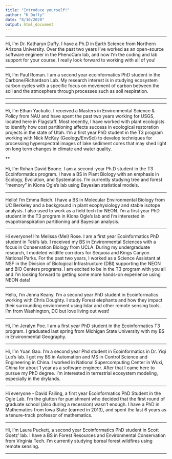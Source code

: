 ```yaml
---
title: "Introduce yourself!"
author: "K Duffy"
date: "8/10/2020"
output: html_document
---
```


***

Hi, I'm Dr. Katharyn Duffy.  I have a Ph.D in Earth Science from Northern Arizona University.  Over the past two years I've worked as an open-source software engineer in the PhenoCam lab, and now I'm the coding and lab support for your course.  I really look forward to working with all of you!

***

Hi, I'm Paul Roman. I am a second year ecoinformatics PhD student in the Carbone/Richardson Lab. My research interest is in studying ecosystem carbon cycles with a specific focus on movement of carbon between the soil and the atmosphere through processes such as soil respiration.


***


***
Hi, I'm Ethan Yackulic. I received a Masters in Environmental Science & Policy from NAU and have spent the past two years working for USGS, located here in Flagstaff. Most recently, I have worked with plant ecologists to identify how cost partitioning affects success in ecological restoration projects in the state of Utah. I'm a first year PhD student in the T3 program working with Nick McKay (Geology/EnvSci) to develop techniques for processing hyperspectral images of lake sediment cores that may shed light on long term changes in climate and water quality.


**

Hi, I'm Rohan David Boone. I am a second-year Ph.D student in the T3 Ecoinformatics program. I have a BS in Plant Biology with an emphasis in Ecology, Evolution, and Systematics. I'm currently studying tree and forest "memory" in Kiona Ogle's lab using Bayesian statistical models.

***

Hello! I'm Emma Reich. I have a BS in Molecular Environmental Biology from UC Berkeley and a background in plant ecophysiology and stable isotope analysis. I also used to work as a field tech for NEON. I'm a first year PhD student in the T3 program in Kiona Ogle's lab and I'm interested in evapotranspiration partitioning and Bayesian analysis.

***



Hi everyone! I'm Melissa (Mel) Rose. I am a first year Ecoinformatics PhD student in Teki's lab. I received my BS in Environmental Sciences with a focus in Conservation Biology from UCLA. During my undergraduate research, I modeled wildlife corridors for Sequoia and Kings Canyon National Parks. For the past two years, I worked as a Science Assistant at NSF in the Division of Biological Infrastructure (DBI) supporting the NEON and BIO Centers programs. I am excited to be in the T3 program with you all and I'm looking forward to getting some more hands-on experience using NEON data!


***


Hello, I'm Jenna Keany. I'm a second year PhD student in Ecoinformatics working with Chris Doughty. I study Forest elephants and how they impact their surrounding enviornment using lidar and other remote sensing tools. I'm from Washington, DC but love living out west!

***

Hi, I'm Jeralyn Poe. I am a first year PhD student in the Ecoinformatics T3 program. I graduated last spring from Michigan State University with my BS in Environmental Geography.

***

Hi, I'm Yuan Gao. I'm a second year Phd student in Ecoinformatics in Dr. Yiqi Luo's lab. I got my BS in Automation and MS in Control Science and Engineering in China. I worked in National Supercomputing Center in Wuxi, China for about 1 year as a software engineer. After that I came here to pursue my PhD degree. I'm interested in terrestrial ecosystem modeling, especially in the drylands.

***

Hi everyone - David Failing, a first year Ecoinformatics PhD Student in the Ogle Lab. I'm the glutton for punishment who decided that the first round of graduate school (also during a recession) wasn't enough. I have a PhD in Mathematics from Iowa State (earned in 2013), and spent the last 6 years as a tenure-track professor of mathematics.


***

Hi, I'm Laura Puckett, a second year Ecoinformatics PhD student in Scott Goetz' lab. I have a BS in Forest Resources and Environmental Conservation from Virginia Tech. I'm currently studying boreal forest wildfires using remote sensing.

***

